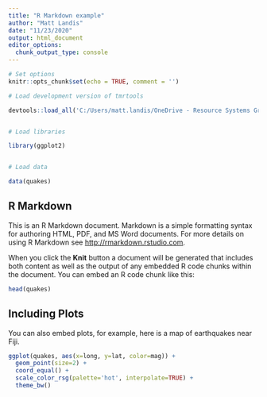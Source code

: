 ```yaml
---
title: "R Markdown example"
author: "Matt Landis"
date: "11/23/2020"
output: html_document
editor_options: 
  chunk_output_type: console
---
```


```r

# Set options
knitr::opts_chunk$set(echo = TRUE, comment = '')

# Load development version of tmrtools

devtools::load_all('C:/Users/matt.landis/OneDrive - Resource Systems Group, Inc/Git/tmrtools')


# Load libraries 

library(ggplot2)


# Load data

data(quakes)

```

## R Markdown

This is an R Markdown document. Markdown is a simple formatting syntax for authoring HTML, PDF, and MS Word documents. For more details on using R Markdown see <http://rmarkdown.rstudio.com>.

When you click the **Knit** button a document will be generated that includes both content as well as the output of any embedded R code chunks within the document. You can embed an R code chunk like this:

```r
head(quakes)
```

## Including Plots

You can also embed plots, for example, here is a map of earthquakes near Fiji.

```r
ggplot(quakes, aes(x=long, y=lat, color=mag)) +
  geom_point(size=2) +
  coord_equal() +
  scale_color_rsg(palette='hot', interpolate=TRUE) +
  theme_bw()
```
